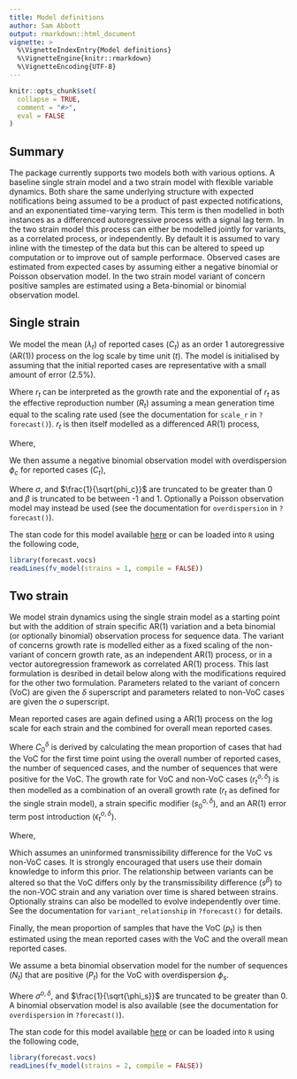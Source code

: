 ```yaml
---
title: Model definitions
author: Sam Abbott
output: rmarkdown::html_document
vignette: >
  %\VignetteIndexEntry{Model definitions}
  %\VignetteEngine{knitr::rmarkdown}
  %\VignetteEncoding{UTF-8}
---
```


```r
knitr::opts_chunk$set(
  collapse = TRUE,
  comment = "#>",
  eval = FALSE
)
```

## Summary

The package currently supports two models both with various options. A baseline single strain model and a two strain model with flexible variable dynamics. Both share the same underlying structure with expected notifications being assumed to be a product of past expected notifications, and an exponentiated time-varying term. This term is then modelled in both instances as a differenced autoregressive process with a signal lag term. In the two strain model this process can either be modelled jointly for variants, as a correlated process, or independently. By default it is assumed to vary inline with the timestep of the data but this can be altered to speed up computation or to improve out of sample performace. Observed cases are estimated from expected cases by assuming either a negative binomial or Poisson observation model. In the two strain model variant of concern positive samples are estimated using a Beta-binomial or binomial observation model. 

## Single strain

We model the mean ($\lambda_t$) of reported cases ($C_t$) as an order 1 autoregressive (AR(1)) process on the log scale by time unit ($t$). The model is initialised by assuming that the initial reported cases are representative with a small amount of error (2.5%).

\begin{align}
  \log \lambda_0 &\sim \text{LogNormal}\left(\log C_0 , 0.025 \times \log C_0 \right) \\
  \log \lambda_t &= \log \lambda_{t-1} + r_t
\end{align}

Where $r_t$ can be interpreted as the growth rate and the exponential of $r_t$ as the effective reproduction number ($R_t$) assuming a mean generation time equal to the scaling rate used (see the documentation for `scale_r` in `?forecast()`). $r_t$ is then itself modelled as a differenced AR(1) process, 

\begin{align}
  r_0 &\sim \text{Normal}\left(0, 0.25 \right) \\
  r_t &= r_{t-1} + \epsilon_t  \\
  \epsilon_0 &= \eta_0 \\
  \epsilon_t &= \beta \epsilon_{t-1} + \eta_t
\end{align}

Where, 

\begin{align}
  \eta_t &\sim \text{Normal}\left(0, \sigma \right) \\
  \sigma &\sim \text{Normal}\left(0, 0.1 \right) \\
  \beta &\sim \text{Normal}\left(0, 1 \right)
\end{align}

We then assume a negative binomial observation model with overdispersion $\phi_c$ for reported cases ($C_t$),

\begin{align}
  C_{t} &\sim \text{NegBinomial}\left(\lambda_t, \phi_c\right) \\
  \frac{1}{\sqrt{\phi_c}} &\sim \text{Normal}(0, 1) 
\end{align}

Where $\sigma$, and $\frac{1}{\sqrt{phi_c}}$ are truncated to be greater than 0 and $\beta$ is truncated to be between -1 and 1. Optionally a Poisson observation model may instead be used (see the documentation for `overdispersion` in `?forecast()`).

The stan code for this model available [here](https://github.com/epiforecasts/forecast.vocs/blob/main/inst/stan/bp.stan)  or can be loaded into `R` using the following code,

```r
library(forecast.vocs)
readLines(fv_model(strains = 1, compile = FALSE))
```

## Two strain

We model strain dynamics using the single strain model as a starting point but with the addition of strain specific AR(1) variation and a beta binomial (or optionally binomial) observation process for sequence data. The variant of concerns growth rate is modelled either as a fixed scaling of the non-variant of concern growth rate, as an independent AR(1) process, or in a vector autoregression framework as correlated AR(1) process. This last formulation is desribed in detail below along with the modifications required for the other two formulation. Parameters related to the variant of concern (VoC) are given the $\delta$ superscript and parameters related to non-VoC cases are given the $o$ superscript.

Mean reported cases are again defined using a AR(1) process on the log scale for each strain and the combined for overall mean reported cases. 

\begin{align}
  \log \lambda_0 &\sim \text{LogNormal}\left(\log C_0 , 0.025 \times \log C_0 \right) \\
  \log \lambda^{\delta}_0 &\sim \text{LogNormal}\left(\log C^{\delta}_0 , 0.025 \times \log C^{\delta}_0 \right) \\
  \log \lambda^{o}_0 &= \log \left(\lambda_0 - \lambda^{\delta}_0 \right) \\
  \log \lambda^{\delta}_t &= \log \lambda^{\delta}_{t-1} + r^{\delta}_t \\
  \log \lambda^{o}_t &= \log \lambda^{o}_{t-1} + r^{o}_t \\
  \lambda_t &= \lambda^{\delta}_t + \lambda^{o}_t
\end{align}

Where $C^{\delta}_0$ is derived by calculating the mean proportion of cases that had the VoC for the first time point using the overall number of reported cases, the number of sequenced cases, and the number of sequences that were positive for the VoC. The growth rate for VoC and non-VoC cases ($r^{o, \delta}_t$) is then modelled as a combination of an overall growth rate ($r_t$ as defined for the single strain model), a strain specific modifier ($s^{o, \delta}_0$), and an AR(1) error term post introduction ($\epsilon^{o, \delta}_t$).

\begin{align}
  r^{o, \delta}_t &= r_t + s^{o, \delta} + \epsilon^{o, \delta}_t \\
  \epsilon^{o, \delta}_0 &= 0 \\
  \epsilon^{o, \delta}_t &= \epsilon^{o, \delta}_{t-1} + \eta^{o, \delta}
\end{align}

Where, 

\begin{align}
  \eta^{o, \delta}_t &\sim \text{Normal}\left(0, \sigma^{o, \delta} \right) \\
  \sigma^{o, \delta} &\sim \text{Normal}\left(0, 0.1 \right) \\
  s^o &= 0 \\
  s^{\beta} &\sim \text{Normal}(0, 0.5)
\end{align}

Which assumes an uninformed transmissibility difference for the VoC vs non-VoC cases. It is strongly encouraged that users use their domain knowledge to inform this prior. The relationship between variants can be altered so that the VoC differs only by the transmissibility difference ($s^{\beta}$) to the non-VOC strain and any variation over time is shared between strains. Optionally strains can also be modelled to evolve independently over time. See the documentation for `variant_relationship` in `?forecast()` for details. 


Finally, the mean proportion of samples that have the VoC ($p_t$) is then estimated using the mean reported cases with the VoC and the overall mean reported cases.

\begin{equation} 
  p_t = \frac{\lambda^{\delta}_t}{\lambda_t}
\end{equation}

We assume a beta binomial observation model for the number of sequences ($N_t$) that are positive ($P_t$) for the VoC with overdispersion $\phi_s$.

\begin{align}
  P_{t} &\sim \mathrm{BetaBinomial}\left(N_t, p_t \phi_s, (1 - p_t) \phi_s\right) \\
  \frac{1}{\sqrt{\phi_s}} &\sim \mathcal{N}(0, 1) 
\end{align}

Where $\sigma^{o, \delta}$, and $\frac{1}{\sqrt{\phi_s}}$ are truncated to be greater than 0. A binomial observation model is also available (see the documentation for `overdispersion` in `?forecast()`).

The stan code for this model available [here](https://github.com/epiforecasts/forecast.vocs/blob/main/inst/stan/twostrainbp.stan) or can be loaded into `R` using the following code,

```r
library(forecast.vocs)
readLines(fv_model(strains = 2, compile = FALSE))
```
